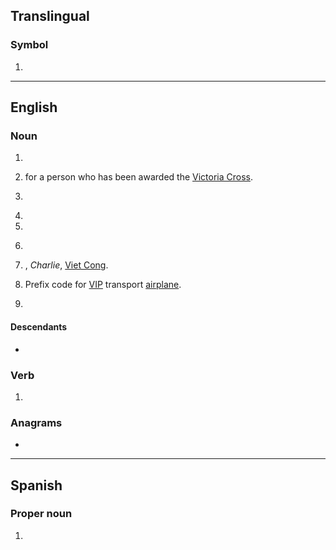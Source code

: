 {{also|vc|.vc|Vc.|vç|V.C.}}
==Translingual==

===Symbol===
{{mul-symbol}}

# {{ISO 3166|1|2|Saint Vincent and the Grenadines}}

----

==English==

===Noun===
{{en-noun|~}}

# {{init of|en|Victoria Cross}}
# {{1|post-nominal letters}} for a person who has been awarded the [[Victoria Cross]].
# {{lb|en|education}} {{init of|en|vice-chancellor}}
# {{init of|en|venture capitalist}}
# {{init of|en|venture capital}}
# {{lb|en|UK|education}} {{init of|en|[[voluntary controlled school|voluntary controlled]]}}
# {{lb|en|US|army|historical}} {{init of|en||Victor Charlie|nodot=1}}, ''Charlie'', [[Viet Cong]].
# {{lb|en|US|air force|aviation}} Prefix code for [[VIP]] transport [[airplane]].
# {{init of|en|voice call|}}

====Descendants====
* {{desc|bn|ভিসি|bor=1}}

===Verb===
{{en-verb}}

# {{init of|en|voice call}}

===Anagrams===
* {{anagrams|en|a=cv|CV|cv.}}

----

==Spanish==

===Proper noun===
{{head|es|proper noun}}

# {{abbreviation of|es|Veracruz}} {{gloss|Mexican state}}